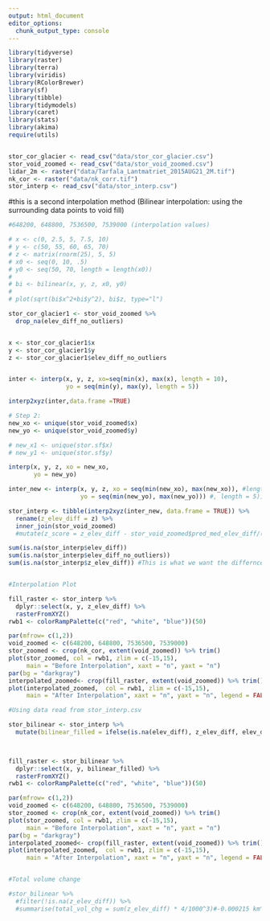 ```yaml
---
output: html_document
editor_options: 
  chunk_output_type: console
---
```

```r
library(tidyverse)
library(raster)
library(terra)
library(viridis)
library(RColorBrewer)
library(sf)
library(tibble)
library(tidymodels)
library(caret)
library(stats)
library(akima)
require(utils)


stor_cor_glacier <- read_csv("data/stor_cor_glacier.csv")
stor_void_zoomed <- read_csv("data/stor_void_zoomed.csv")
lidar_2m <- raster("data/Tarfala_Lantmatriet_2015AUG21_2M.tif")
nk_cor <- raster("data/nk_corr.tif") 
stor_interp <- read_csv("data/stor_interp.csv")
```

#this is a second interpolation method (Bilinear interpolation: using the surrounding data points to void fill)

```r
#648200, 648800, 7536500, 7539000 (interpolation values)

# x <- c(0, 2.5, 5, 7.5, 10)
# y <- c(50, 55, 60, 65, 70)
# z <- matrix(rnorm(25), 5, 5)
# x0 <- seq(0, 10, .5)
# y0 <- seq(50, 70, length = length(x0))
# 
# bi <- bilinear(x, y, z, x0, y0)
# 
# plot(sqrt(bi$x^2+bi$y^2), bi$z, type="l")
```




```r
stor_cor_glacier1 <- stor_void_zoomed %>% 
  drop_na(elev_diff_no_outliers)


x <- stor_cor_glacier1$x
y <- stor_cor_glacier1$y
z <- stor_cor_glacier1$elev_diff_no_outliers


inter <- interp(x, y, z, xo=seq(min(x), max(x), length = 10),
                yo = seq(min(y), max(y), length = 5))

interp2xyz(inter,data.frame =TRUE)

# Step 2:
new_xo <- unique(stor_void_zoomed$x)
new_yo <- unique(stor_void_zoomed$y)

# new_x1 <- unique(stor.sf$x)
# new_y1 <- unique(stor.sf$y)

interp(x, y, z, xo = new_xo,
       yo = new_yo)

inter_new <- interp(x, y, z, xo = seq(min(new_xo), max(new_xo)), #length = 10),
                    yo = seq(min(new_yo), max(new_yo))) #, length = 5))

stor_interp <- tibble(interp2xyz(inter_new, data.frame = TRUE)) %>% 
  rename(z_elev_diff = z) %>% 
  inner_join(stor_void_zoomed)
  #mutate(z_score = z_elev_diff - stor_void_zoomed$pred_med_elev_diff/(stor_void_zoomed$pred_mad))

sum(is.na(stor_interp$elev_diff))
sum(is.na(stor_interp$elev_diff_no_outliers))
sum(is.na(stor_interp$z_elev_diff)) #This is what we want the differnce in the numbers of NAs



```

```r
#Interpolation Plot

fill_raster <- stor_interp %>% 
  dplyr::select(x, y, z_elev_diff) %>% 
  rasterFromXYZ()
rwb1 <- colorRampPalette(c("red", "white", "blue"))(50)

par(mfrow= c(1,2))
void_zoomed <- c(648200, 648800, 7536500, 7539000)
stor_zoomed <- crop(nk_cor, extent(void_zoomed)) %>% trim()
plot(stor_zoomed, col = rwb1, zlim = c(-15,15), 
     main = "Before Interpolation", xaxt = "n", yaxt = "n")
par(bg = "darkgray")
interpolated_zoomed<- crop(fill_raster, extent(void_zoomed)) %>% trim()
plot(interpolated_zoomed,  col = rwb1, zlim = c(-15,15), 
     main = "After Interpolation", xaxt = "n", yaxt = "n", legend = FALSE)

```

```r
#Using data read from stor_interp.csv

stor_bilinear <- stor_interp %>% 
  mutate(bilinear_filled = ifelse(is.na(elev_diff), z_elev_diff, elev_diff))

  

fill_raster <- stor_bilinear %>% 
  dplyr::select(x, y, bilinear_filled) %>% 
  rasterFromXYZ()
rwb1 <- colorRampPalette(c("red", "white", "blue"))(50)

par(mfrow= c(1,2))
void_zoomed <- c(648200, 648800, 7536500, 7539000)
stor_zoomed <- crop(nk_cor, extent(void_zoomed)) %>% trim()
plot(stor_zoomed, col = rwb1, zlim = c(-15,15), 
     main = "Before Interpolation", xaxt = "n", yaxt = "n")
par(bg = "darkgray")
interpolated_zoomed<- crop(fill_raster, extent(void_zoomed)) %>% trim()
plot(interpolated_zoomed,  col = rwb1, zlim = c(-15,15), 
     main = "After Interpolation", xaxt = "n", yaxt = "n", legend = FALSE)


#Total volume change

#stor_bilinear %>% 
  #filter(!is.na(z_elev_diff)) %>% 
  #summarise(total_vol_chg = sum(z_elev_diff) * 4/1000^3)#-0.000215 km^3

```



